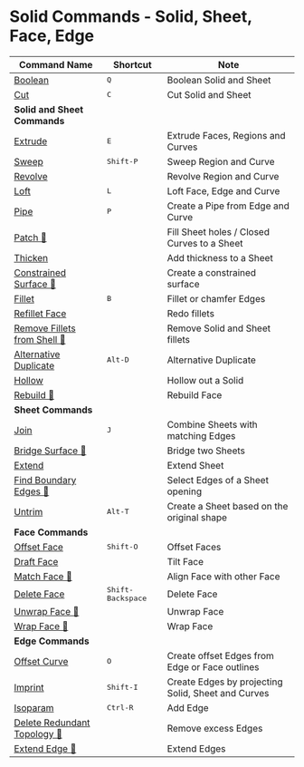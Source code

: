 # Solid Commands - Solid, Sheet, Face, Edge
| Command Name                                                     | Shortcut                   | Note                                        |
| ---------------------------------------------------------------- | -------------------------- | -------------------------------------------------- |
| [Boolean](solid/boolean)                                         | <kbd>Q</kbd>               | Boolean Solid and Sheet                            |
| [Cut](solid/cut)                                                 | <kbd>C</kbd>               | Cut Solid and Sheet                                |
| **Solid and Sheet Commands**                                     |                            |                                                    |
| [Extrude](solid/extrude)                                         | <kbd>E</kbd>               | Extrude Faces, Regions and Curves                  |
| [Sweep](solid/sweep)                                         | <kbd>Shift-P</kbd>         | Sweep Region and Curve                             |
| [Revolve](solid/revolve)                                         |                            | Revolve Region and Curve                           |
| [Loft](solid/loft)                                           | <kbd>L</kbd>               | Loft Face, Edge and Curve                          |
| [Pipe](solid/pipe)                                           | <kbd>P</kbd>               | Create a Pipe from Edge and Curve                  |
| [Patch 🚧](solid/patch)                                         |                            | Fill Sheet holes / Closed Curves to a Sheet        |
| [Thicken](solid/thicken)                                     |                            | Add thickness to a Sheet                           |
| [Constrained Surface 🚧](solid/constrained-surface)             |                            | Create a constrained surface                       |
| [Fillet](solid/fillet)                                       | <kbd>B</kbd>               | Fillet or chamfer Edges                            |
| [Refillet Face](solid/refillet-face)                         |                            | Redo fillets                                       |
| [Remove Fillets from Shell 🚧](solid/remove-fillets-from-shell) |                            | Remove Solid and Sheet fillets                     |
| [Alternative Duplicate](solid/alternative-duplicate)         | <kbd>Alt-D</kbd>           | Alternative Duplicate                              |
| [Hollow](solid/hollow)                                       |                            | Hollow out a Solid                                 |
| [Rebuild 🚧](solid/rebuild)                                     |                            | Rebuild Face                                       |
| **Sheet Commands**                                               |                            |                                                    |
| [Join](solid/join)                                               | <kbd>J</kbd>               | Combine Sheets with matching Edges                 |
| [Bridge Surface 🚧](solid/bridge-surface)                       |                            | Bridge two Sheets                                  |
| [Extend](solid/extend)                                       |                            | Extend Sheet                                       |
| [Find Boundary Edges 🚧](solid/find-boundary-edges)             |                            | Select Edges of a Sheet opening                    |
| [Untrim](solid/untrim)                                           | <kbd>Alt-T</kbd>           | Create a Sheet based on the original shape         |
| **Face Commands**                                                |                            |                                                    |
| [Offset Face](solid/offset-face)                             | <kbd>Shift-O</kbd>         | Offset Faces                                       |
| [Draft Face](solid/draft-face)                               |                            | Tilt Face                                     |
| [Match Face 🚧](solid/match-face)                               |                            | Align Face with other Face                         |
| [Delete Face](solid/delete-face)                             | <kbd>Shift-Backspace</kbd> | Delete Face                                        |
| [Unwrap Face 🚧](solid/unwrap-face)                             |                            | Unwrap Face                                        |
| [Wrap Face 🚧](solid/wrap-face)                                 |                            | Wrap Face                                          |
| **Edge Commands**                                                |                            |                                                    |
| [Offset Curve](solid/offset-curve)                               | <kbd>O</kbd>               | Create offset Edges from Edge or Face outlines     |
| [Imprint](solid/imprint)                                     | <kbd>Shift-I</kbd>         | Create Edges by projecting Solid, Sheet and Curves |
| [Isoparam](solid/isoparam)                                   | <kbd>Ctrl-R</kbd>          | Add Edge                                           |
| [Delete Redundant Topology 🚧](solid/delete-redundant-topology) |                            | Remove excess Edges                                |
| [Extend Edge 🚧](solid/extend-edge)                             |                            | Extend Edges                                       |



